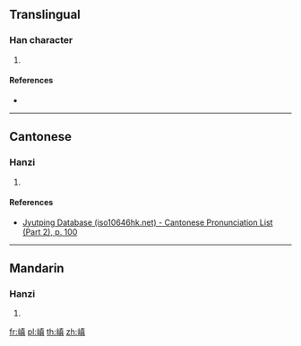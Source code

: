 ==Translingual==

===Han character===
{{Han char|rn=46|rad=山|as=10|sn=13|four=|canj=UJBC|ids=⿰山真}}

# {{defn|Han|sort=山10}}

====References====
* {{Han ref|kx=0317.410|dkj=08361|dj=0618.090|hdz=10790.010|uh=5D6E|ud=23918}}

----

==Cantonese==

===Hanzi===
{{yue-hanzi|jyut=[[din1]]|y=din1}}

# {{defn|lang=yue|sort=山10}}

====References====
* [http://www.iso10646hk.net/jp/document/download.jsp Jyutping Database (iso10646hk.net) - Cantonese Pronunciation List (Part 2), p. 100]

----

==Mandarin==

===Hanzi===
{{cmn-hanzi|pin=[[diān]] ([[dian1]])|wg=tien<sup>1</sup>}}

# {{defn|lang=cmn|sort=山10}}

[[fr:嵮]]
[[pl:嵮]]
[[th:嵮]]
[[zh:嵮]]